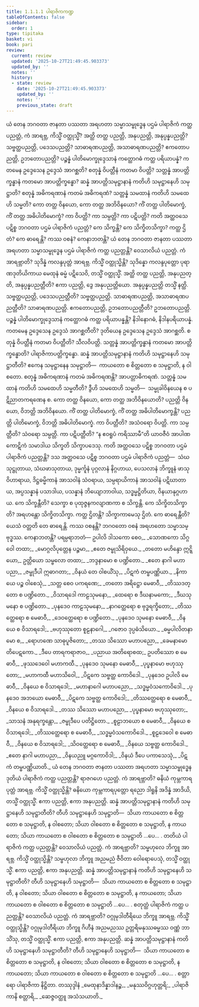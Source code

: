 ```yaml
---
title: 1.1.1.1 ပါရာဇိကကဏ္ဍ
tableOfContents: false
sidebar:
  order: 1
type: tipitaka
basket: vi
book: pari
review:
  current: review
  updated: '2025-10-27T21:49:45.903373'
  updated_by: ''
  notes: ''
  history:
  - state: review
    date: '2025-10-27T21:49:45.903373'
    updated_by: ''
    notes: ''
    previous_state: draft
---
```



<ReviewStatus review={frontmatter.review} showDetails={true} />

<HypothesisAnnotation frontmatter={frontmatter} />

<DynamicBreadcrumb />

<Division number="1" book="pari" e="ch" v="5" p="1">

<Paragraph number="2" book="pari">
ယံ တေန ဘဂဝတာ ဇာနတာ ပဿတာ အရဟတာ သမ္မာသမ္ဗုဒ္ဓေန ပဌမံ ပါရာဇိကံ ကတ္ထ ပညတ္တံ, ကံ အာရဗ္ဘ, ကိသ္မိံ ဝတ္ထုသ္မိံ? အတ္ထိ တတ္ထ ပညတ္တိ, အနုပညတ္တိ, အနုပ္ပန္နပညတ္တိ? သဗ္ဗတ္ထပညတ္တိ, ပဒေသပညတ္တိ? သာဓာရဏပညတ္တိ, အသာဓာရဏပညတ္တိ? ဧကတောပညတ္တိ, ဥဘတောပညတ္တိ? ပဉ္စန္နံ ပါတိမောက္ခုဒ္ဒေသာနံ ကတ္ထောဂဓံ ကတ္ထ ပရိယာပန္နံ? ကတမေန ဥဒ္ဒေသေန ဥဒ္ဒေသံ အာဂစ္ဆတိ? စတုန္နံ ဝိပတ္တီနံ ကတမာ ဝိပတ္တိ? သတ္တန္နံ အာပတ္တိက္ခန္ဓာနံ ကတမော အာပတ္တိက္ခန္ဓော? ဆန္နံ အာပတ္တိသမုဋ္ဌာနာနံ ကတိဟိ သမုဋ္ဌာနေဟိ သမုဋ္ဌာတိ? စတုန္နံ အဓိကရဏာနံ ကတမံ အဓိကရဏံ? သတ္တန္နံ သမထာနံ ကတိဟိ သမထေဟိ သမ္မတိ? ကော တတ္ထ ဝိနယော, ကော တတ္ထ အဘိဝိနယော? ကိံ တတ္ထ ပါတိမောက္ခံ, ကိံ တတ္ထ အဓိပါတိမောက္ခံ? ကာ ဝိပတ္တိ? ကာ သမ္ပတ္တိ? ကာ ပဋိပတ္တိ? ကတိ အတ္ထဝသေ ပဋိစ္စ ဘဂဝတာ ပဌမံ ပါရာဇိကံ ပညတ္တံ? ကေ သိက္ခန္တိ? ကေ သိက္ခိတသိက္ခာ? ကတ္ထ ဌိတံ? ကေ ဓာရေန္တိ? ကဿ ဝစနံ? ကေနာဘတန္တိ?
</Paragraph>

</Division>
<Division number="2" book="pari" e="ch" v="5" p="1">

<Paragraph number="3" book="pari">
ယံ တေန ဘဂဝတာ ဇာနတာ ပဿတာ အရဟတာ သမ္မာသမ္ဗုဒ္ဓေန ပဌမံ ပါရာဇိကံ ကတ္ထ ပညတ္တန္တိ? ဝေသာလိယံ ပညတ္တံ. ကံ အာရဗ္ဘာတိ? သုဒိန္နံ ကလန္ဒပုတ္တံ အာရဗ္ဘ. ကိသ္မိံ ဝတ္ထုသ္မိန္တိ? သုဒိန္နော ကလန္ဒပုတ္တော ပုရာဏဒုတိယိကာယ မေထုနံ ဓမ္မံ ပဋိသေဝိ, တသ္မိံ ဝတ္ထုသ္မိံ. အတ္ထိ တတ္ထ ပညတ္တိ, အနုပညတ္တိ, အနုပ္ပန္နပညတ္တီတိ? ဧကာ ပညတ္တိ, ဒွေ အနုပညတ္တိယော. အနုပ္ပန္နပညတ္တိ တသ္မိံ နတ္ထိ. သဗ္ဗတ္ထပညတ္တိ, ပဒေသပညတ္တီတိ? သဗ္ဗတ္ထပညတ္တိ. သာဓာရဏပညတ္တိ, အသာဓာရဏပညတ္တီတိ? သာဓာရဏပညတ္တိ. ဧကတောပညတ္တိ, ဥဘတောပညတ္တီတိ? ဥဘတောပညတ္တိ. ပဉ္စန္နံ ပါတိမောက္ခုဒ္ဒေသာနံ ကတ္ထောဂဓံ ကတ္ထ ပရိယာပန္နန္တိ? နိဒါနောဂဓံ, နိဒါနပရိယာပန္နံ. ကတမေန ဥဒ္ဒေသေန ဥဒ္ဒေသံ အာဂစ္ဆတီတိ? ဒုတိယေန ဥဒ္ဒေသေန ဥဒ္ဒေသံ အာဂစ္ဆတိ. စတုန္နံ ဝိပတ္တီနံ ကတမာ ဝိပတ္တီတိ? သီလဝိပတ္တိ. သတ္တန္နံ အာပတ္တိက္ခန္ဓာနံ ကတမော အာပတ္တိက္ခန္ဓောတိ? ပါရာဇိကာပတ္တိက္ခန္ဓော. ဆန္နံ အာပတ္တိသမုဋ္ဌာနာနံ ကတိဟိ သမုဋ္ဌာနေဟိ သမုဋ္ဌာတီတိ? ဧကေန သမုဋ္ဌာနေန သမုဋ္ဌာတိ—  ကာယတော စ စိတ္တတော စ သမုဋ္ဌာတိ, န ဝါစတော. စတုန္နံ အဓိကရဏာနံ ကတမံ အဓိကရဏန္တိ? အာပတ္တာဓိကရဏံ. သတ္တန္နံ သမထာနံ ကတိဟိ သမထေဟိ သမ္မတီတိ? ဒွီဟိ သမထေဟိ သမ္မတိ—  သမ္မုခါဝိနယေန စ ပဋိညာတကရဏေန စ. ကော တတ္ထ ဝိနယော, ကော တတ္ထ အဘိဝိနယောတိ? ပညတ္တိ ဝိနယော, ဝိဘတ္တိ အဘိဝိနယော. ကိံ တတ္ထ ပါတိမောက္ခံ, ကိံ တတ္ထ အဓိပါတိမောက္ခန္တိ? ပညတ္တိ ပါတိမောက္ခံ, ဝိဘတ္တိ အဓိပါတိမောက္ခံ. ကာ ဝိပတ္တီတိ? အသံဝရော ဝိပတ္တိ. ကာ သမ္ပတ္တီတိ? သံဝရော သမ္ပတ္တိ. ကာ ပဋိပတ္တီတိ? “န ဧဝရူပံ ကရိဿာမီ”တိ ယာဝဇီဝံ အာပါဏကောဋိကံ သမာဒါယ သိက္ခတိ သိက္ခာပဒေသု. ကတိ အတ္ထဝသေ ပဋိစ္စ ဘဂဝတာ ပဌမံ ပါရာဇိကံ ပညတ္တန္တိ? ဒသ အတ္ထဝသေ ပဋိစ္စ ဘဂဝတာ ပဌမံ ပါရာဇိကံ ပညတ္တံ—  သံဃသုဋ္ဌုတာယ, သံဃဖာသုတာယ, ဒုမ္မင်္ကူနံ ပုဂ္ဂလာနံ နိဂ္ဂဟာယ, ပေသလာနံ ဘိက္ခူနံ ဖာသုဝိဟာရာယ, ဒိဋ္ဌဓမ္မိကာနံ အာသဝါနံ သံဝရာယ, သမ္ပရာယိကာနံ အာသဝါနံ ပဋိဃာတာယ, အပ္ပသန္နာနံ ပသာဒါယ, ပသန္နာနံ ဘိယျောဘာဝါယ, သဒ္ဓမ္မဋ္ဌိတိယာ, ဝိနယာနုဂ္ဂဟာယ. ကေ သိက္ခန္တီတိ? သေက္ခာ စ ပုထုဇ္ဇနကလျာဏကာ စ သိက္ခန္တိ. ကေ သိက္ခိတသိက္ခာတိ? အရဟန္တော သိက္ခိတသိက္ခာ. ကတ္ထ ဌိတန္တိ? သိက္ခာကာမေသု ဌိတံ. ကေ ဓာရေန္တီတိ? ယေသံ ဝတ္တတိ တေ ဓာရေန္တိ. ကဿ ဝစနန္တိ? ဘဂဝတော ဝစနံ အရဟတော သမ္မာသမ္ဗုဒ္ဓဿ. ကေနာဘတန္တိ? ပရမ္ပရာဘတံ—
</Paragraph>

</Division>
<Division number="3" book="pari" e="ch" v="5" p="2">

<Paragraph number="4" type="verses" book="pari">
ဥပါလိ ဒါသကော စေဝ,_  
_သောဏကော သိဂ္ဂဝေါ တထာ;_  
_မောဂ္ဂလိပုတ္တေန ပဉ္စမာ,_  
_ဧတေ ဇမ္ဗုသိရိဝှယေ._  

</Paragraph>

<Paragraph number="5" book="pari">
_တတော မဟိန္ဒော ဣဋ္ဋိယော,_  
ဥတ္တိယော သမ္ဗလော တထာ;_  
_ဘဒ္ဒနာမော စ ပဏ္ဍိတော._  

</Paragraph>

<Paragraph number="6" type="verses" book="pari">
_ဧတေ နာဂါ မဟာပညာ,_  
_ဇမ္ဗုဒီပါ ဣဓာဂတာ;_  
_ဝိနယံ တေ ဝါစယိံသု,_  
_ပိဋကံ တမ္ဗပဏ္ဏိယာ._  

</Paragraph>

<Paragraph number="7" type="verses" book="pari">
_နိကာယေ ပဉ္စ ဝါစေသုံ,_  
_သတ္တ စေဝ ပကရဏေ;_  
_တတော အရိဋ္ဌော မေဓာဝီ,_  
_တိဿဒတ္တော စ ပဏ္ဍိတော._  

</Paragraph>

<Paragraph number="8" type="verses" book="pari">
_ဝိသာရဒေါ ကာဠသုမနော,_  
_ထေရော စ ဒီဃနာမကော;_  
_ဒီဃသုမနော စ ပဏ္ဍိတော._  

</Paragraph>

<Paragraph number="9" type="verses" book="pari">
_ပုနဒေဝ ကာဠသုမနော,_  
_နာဂတ္ထေရော စ ဗုဒ္ဓရက္ခိတော;_  
_တိဿတ္ထေရော စ မေဓာဝီ,_  
_ဒေဝတ္ထေရော စ ပဏ္ဍိတော._  

</Paragraph>

<Paragraph number="10" type="verses" book="pari">
_ပုနဒေဝ သုမနော မေဓာဝီ,_  
_ဝိနယေ စ ဝိသာရဒေါ;_  
_ဗဟုဿုတော စူဠနာဂေါ,_  
_ဂဇောဝ ဒုပ္ပဓံသိယော._  

</Paragraph>

<Paragraph number="11" type="verses" book="pari">
_ဓမ္မပါလိတနာမော စ,_  
_ရောဟဏေ သာဓုပူဇိတော;_  
_တဿ သိဿော မဟာပညော,_  
_ခေမနာမော တိပေဋကော._  

</Paragraph>

<Paragraph number="12" type="verses" book="pari">
_ဒီပေ တာရကရာဇာဝ,_  
_ပညာယ အတိရောစထ;_  
ဥပတိဿော စ မေဓာဝီ,_  
_ဖုဿဒေဝေါ မဟာကထီ._  

</Paragraph>

<Paragraph number="13" type="verses" book="pari">
_ပုနဒေဝ သုမနော မေဓာဝီ,_  
_ပုပ္ဖနာမော ဗဟုဿုတော;_  
_မဟာကထီ မဟာသိဝေါ,_  
_ပိဋကေ သဗ္ဗတ္ထ ကောဝိဒေါ._  

</Paragraph>

<Paragraph number="14" type="verses" book="pari">
_ပုနဒေဝ ဥပါလိ မေဓာဝီ,_  
_ဝိနယေ စ ဝိသာရဒေါ;_  
_မဟာနာဂေါ မဟာပညော,_  
_သဒ္ဓမ္မဝံသကောဝိဒေါ._  

</Paragraph>

<Paragraph number="15" type="verses" book="pari">
_ပုနဒေဝ အဘယော မေဓာဝီ,_  
_ပိဋကေ သဗ္ဗတ္ထ ကောဝိဒေါ;_  
_တိဿတ္ထေရော စ မေဓာဝီ,_  
_ဝိနယေ စ ဝိသာရဒေါ._  

</Paragraph>

<Paragraph number="16" type="verses" book="pari">
_တဿ သိဿော မဟာပညော,_  
_ပုပ္ဖနာမော ဗဟုဿုတော;_  
_သာသနံ အနုရက္ခန္တော,_  
_ဇမ္ဗုဒီပေ ပတိဋ္ဌိတော._  

</Paragraph>

<Paragraph number="17" type="verses" book="pari">
_စူဠာဘယော စ မေဓာဝီ,_  
_ဝိနယေ စ ဝိသာရဒေါ;_  
_တိဿတ္ထေရော စ မေဓာဝီ,_  
_သဒ္ဓမ္မဝံသကောဝိဒေါ._  

</Paragraph>

<Paragraph number="18" type="verses" book="pari">
_စူဠဒေဝေါ စ မေဓာဝီ,_  
_ဝိနယေ စ ဝိသာရဒေါ;_  
_သိဝတ္ထေရော စ မေဓာဝီ,_  
_ဝိနယေ သဗ္ဗတ္ထ ကောဝိဒေါ._  

</Paragraph>

<Paragraph number="19" type="verses" book="pari">
_ဧတေ နာဂါ မဟာပညာ,_  
_ဝိနယညူ မဂ္ဂကောဝိဒါ;_  
_ဝိနယံ ဒီပေ ပကာသေသုံ,_  
_ပိဋကံ တမ္ဗပဏ္ဏိယာတိ._  

</Paragraph>

</Division>
<Division number="4" book="pari" e="ch" v="5" p="4">

<Paragraph number="20" book="pari">
ယံ တေန ဘဂဝတာ ဇာနတာ ပဿတာ အရဟတာ သမ္မာသမ္ဗုဒ္ဓေန ဒုတိယံ ပါရာဇိကံ ကတ္ထ ပညတ္တန္တိ? ရာဇဂဟေ ပညတ္တံ. ကံ အာရဗ္ဘာတိ? ဓနိယံ ကုမ္ဘကာရပုတ္တံ အာရဗ္ဘ. ကိသ္မိံ ဝတ္ထုသ္မိန္တိ? ဓနိယော ကုမ္ဘကာရပုတ္တော ရညော ဒါရူနိ အဒိန္နံ အာဒိယိ, တသ္မိံ ဝတ္ထုသ္မိံ. ဧကာ ပညတ္တိ, ဧကာ အနုပညတ္တိ. ဆန္နံ အာပတ္တိသမုဋ္ဌာနာနံ ကတိဟိ သမုဋ္ဌာနေဟိ သမုဋ္ဌာတီတိ? တီဟိ သမုဋ္ဌာနေဟိ သမုဋ္ဌာတိ—  သိယာ ကာယတော စ စိတ္တတော စ သမုဋ္ဌာတိ, န ဝါစတော; သိယာ ဝါစတော စ စိတ္တတော စ သမုဋ္ဌာတိ, န ကာယတော; သိယာ ကာယတော စ ဝါစတော စ စိတ္တတော စ သမုဋ္ဌာတိ …ပေ… .
</Paragraph>

</Division>
<Division number="5" book="pari" e="ch" v="5" p="4">

<Paragraph number="21" book="pari">
တတိယံ ပါရာဇိကံ ကတ္ထ ပညတ္တန္တိ? ဝေသာလိယံ ပညတ္တံ. ကံ အာရဗ္ဘာတိ? သမ္ဗဟုလေ ဘိက္ခူ အာရဗ္ဘ. ကိသ္မိံ ဝတ္ထုသ္မိန္တိ? သမ္ဗဟုလာ ဘိက္ခူ အညမညံ ဇီဝိတာ ဝေါရောပေသုံ, တသ္မိံ ဝတ္ထုသ္မိံ. ဧကာ ပညတ္တိ, ဧကာ အနုပညတ္တိ. ဆန္နံ အာပတ္တိသမုဋ္ဌာနာနံ ကတိဟိ သမုဋ္ဌာနေဟိ သမုဋ္ဌာတီတိ? တီဟိ သမုဋ္ဌာနေဟိ သမုဋ္ဌာတိ—  သိယာ ကာယတော စ စိတ္တတော စ သမုဋ္ဌာတိ, န ဝါစတော; သိယာ ဝါစတော စ စိတ္တတော စ သမုဋ္ဌာတိ, န ကာယတော; သိယာ ကာယတော စ ဝါစတော စ စိတ္တတော စ သမုဋ္ဌာတိ …ပေ… .
</Paragraph>

</Division>
<Division number="6" book="pari" e="ch" v="5" p="4">

<Paragraph number="22" book="pari">
စတုတ္ထံ ပါရာဇိကံ ကတ္ထ ပညတ္တန္တိ? ဝေသာလိယံ ပညတ္တံ. ကံ အာရဗ္ဘာတိ? ဝဂ္ဂုမုဒါတီရိယေ ဘိက္ခူ အာရဗ္ဘ. ကိသ္မိံ ဝတ္ထုသ္မိန္တိ? ဝဂ္ဂုမုဒါတီရိယာ ဘိက္ခူ ဂိဟီနံ အညမညဿ ဥတ္တရိမနုဿဓမ္မဿ ဝဏ္ဏံ ဘာသိံသု, တသ္မိံ ဝတ္ထုသ္မိံ. ဧကာ ပညတ္တိ, ဧကာ အနုပညတ္တိ. ဆန္နံ အာပတ္တိသမုဋ္ဌာနာနံ ကတိဟိ သမုဋ္ဌာနေဟိ သမုဋ္ဌာတီတိ? တီဟိ သမုဋ္ဌာနေဟိ သမုဋ္ဌာတိ—  သိယာ ကာယတော စ စိတ္တတော စ သမုဋ္ဌာတိ, န ဝါစတော; သိယာ ဝါစတော စ စိတ္တတော စ သမုဋ္ဌာတိ, န ကာယတော; သိယာ ကာယတော စ ဝါစတော စ စိတ္တတော စ သမုဋ္ဌာတိ …ပေ… .

</Paragraph>
</Division>

<Paragraph number="23" type="center" book="pari">
စတ္တာရော ပါရာဇိကာ နိဋ္ဌိတာ.



</Paragraph>

<Paragraph number="24" type="center" book="pari">
တဿုဒ္ဒါနံ


</Paragraph>

<Paragraph number="25" type="verses" book="pari">
_မေထုနာဒိန္နာဒါနဉ္စ,_  
_မနုဿဝိဂ္ဂဟုတ္တရိ;_  
_ပါရာဇိကာနိ စတ္တာရိ,_  
_ဆေဇ္ဇဝတ္ထူ အသံသယာတိ._
</Paragraph>